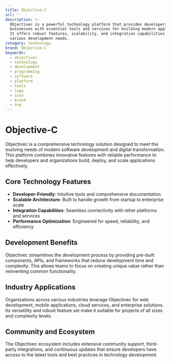 ```yaml
---
title: Objective-C
url: ''
description: >-
  Objectivec is a powerful technology platform that provides developers and
  businesses with essential tools and services for building modern applications.
  It offers robust features, scalability, and integration capabilities for
  various development needs.
category: technology
brand: Objective-C
keywords:
  - objectivec
  - technology
  - development
  - programming
  - software
  - platform
  - tools
  - logo
  - icon
  - brand
  - svg
---
```


# Objective-C

Objectivec is a comprehensive technology solution designed to meet the evolving needs of modern software development and digital transformation. This platform combines innovative features with reliable performance to help developers and organizations build, deploy, and scale applications effectively.

## Core Technology Features

- **Developer-Friendly**: Intuitive tools and comprehensive documentation
- **Scalable Architecture**: Built to handle growth from startup to enterprise scale
- **Integration Capabilities**: Seamless connectivity with other platforms and services
- **Performance Optimization**: Engineered for speed, reliability, and efficiency

## Development Benefits

Objectivec streamlines the development process by providing pre-built components, APIs, and frameworks that reduce development time and complexity. This allows teams to focus on creating unique value rather than reinventing common functionality.

## Industry Applications

Organizations across various industries leverage Objectivec for web development, mobile applications, cloud services, and enterprise solutions. Its versatility and robust feature set make it suitable for projects of all sizes and complexity levels.

## Community and Ecosystem

The Objectivec ecosystem includes extensive community support, third-party integrations, and continuous updates that ensure developers have access to the latest tools and best practices in technology development.
